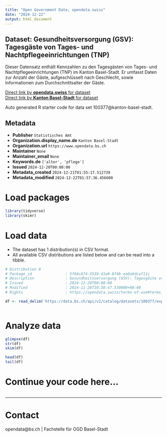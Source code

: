 ```yaml
---
title: "Open Government Data, opendata.swiss"
date: "2024-12-22"
output: html_document
---
```


## Dataset: Gesundheitsversorgung (GSV): Tagesgäste von Tages- und Nachtpflegeeinrichtungen (TNP)

Dieser Datensatz enthält Kennzahlen zu den Tagesgästen von Tages- und Nachtpflegeeinrichtungen (TNP) im Kanton Basel-Stadt. Er umfasst Daten zur Anzahl der Gäste, aufgeschlüsselt nach Geschlecht, sowie Informationen zum Durchschnittsalter der Gäste.

[Direct link by **opendata.swiss** for dataset](https://opendata.swiss/de/dataset/gesundheitsversorgung-gsv-tagesgaste-von-tages-und-nachtpflegeeinrichtungen-tnp)<br>
[Direct link by **Kanton Basel-Stadt** for dataset](https://data.bs.ch/explore/dataset/100377/)

Auto generated R starter code for data set 100377@kanton-basel-stadt.

## Metadata

- **Publisher** `Statistisches Amt`
- **Organization.display_name.de** `Kanton Basel-Stadt`
- **Organization.url** `https://www.opendata.bs.ch`
- **Maintainer** `None`
- **Maintainer_email** `None`
- **Keywords.de** `['alter', 'pflege']`
- **Issued** `2024-12-20T00:00:00`
- **Metadata_created** `2024-12-21T01:55:17.512739`
- **Metadata_modified** `2024-12-22T01:57:36.456600`


# Load packages

```r

library(tidyverse)
library(skimr)

```

# Load data

-   The dataset has 1 distribution(s) in CSV format.
-   All available CSV distributions are listed below and can be read into a tibble.

```r

# Distribution 0
# Package_id               : 5f84c874-5539-41e0-8f4b-ea0a9dcaf11c
# Description              : Gesundheitsversorgung (GSV): Tagesgäste von Tages- und Nachtpflegeeinrichtungen (TNP) (csv)
# Issued                   : 2024-12-20T00:00:00
# Modified                 : 2024-11-26T10:30:47.530000+00:00
# Rights                   : https://opendata.swiss/terms-of-use#terms_by

df <- read_delim('https://data.bs.ch/api/v2/catalog/datasets/100377/exports/csv?use_labels=true')



```

# Analyze data

```r

glimpse(df)
str(df)
skim(df)

head(df)
tail(df)

```

# Continue your code here...

```r

```

------------------------------------------------------------------------

# Contact

opendata@bs.ch | Fachstelle für OGD Basel-Stadt
